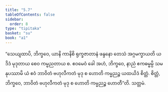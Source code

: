 ```yaml
---
title: "5.7"
tableOfContents: false
sidebar:
  order: 8
type: "tipitaka"
basket: "su"
book: "a1"
---
```



<DynamicBreadcrumb />

<Division number="47" book="a1">

<Paragraph number="99" book="a1">
“သေယျထာပိ, ဘိက္ခဝေ, ယာနိ ကာနိစိ ရုက္ခဇာတာနံ ဖန္ဒနော တေသံ အဂ္ဂမက္ခာယတိ ယဒိဒံ မုဒုတာယ စေဝ ကမ္မညတာယ စ. ဧဝမေဝံ ခေါ အဟံ, ဘိက္ခဝေ, နာညံ ဧကဓမ္မမ္ပိ သမနုပဿာမိ ယံ ဧဝံ ဘာဝိတံ ဗဟုလီကတံ မုဒု စ ဟောတိ ကမ္မညဉ္စ ယထယိဒံ စိတ္တံ. စိတ္တံ, ဘိက္ခဝေ, ဘာဝိတံ ဗဟုလီကတံ မုဒု စ ဟောတိ ကမ္မညဉ္စ ဟောတီ”တိ.

</Paragraph>
</Division>

<Paragraph number="100" type="center" book="a1">
သတ္တမံ.
</Paragraph>